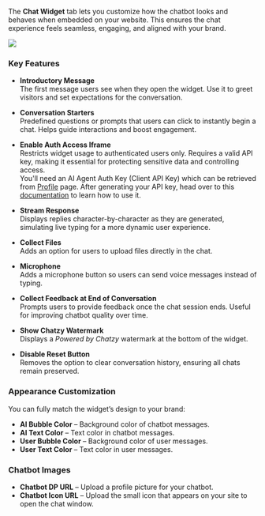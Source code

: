 

The **Chat Widget** tab lets you customize how the chatbot looks and behaves when embedded on your website. This ensures the chat experience feels seamless, engaging, and aligned with your brand.  

<Frame>
  <img src="/ai-agents/conversational-ai-agent/settings/chat-widget.gif"  />
</Frame>

### Key Features

- **Introductory Message**  
  The first message users see when they open the widget. Use it to greet visitors and set expectations for the conversation.  

- **Conversation Starters**  
  Predefined questions or prompts that users can click to instantly begin a chat. Helps guide interactions and boost engagement.  

- **Enable Auth Access Iframe**  
  Restricts widget usage to authenticated users only. Requires a valid API key, making it essential for protecting sensitive data and controlling access.  
  You'll need an AI Agent Auth Key (Client API Key) which can be retrieved from [Profile](https://app.chatzy.ai/profile) page.
  After generating your API key, head over to this [documentation](https://docs.chatzy.ai/api-reference/auhtorized-iframe-access/get-access-token) to learn how to use it.

- **Stream Response**  
  Displays replies character-by-character as they are generated, simulating live typing for a more dynamic user experience.  

- **Collect Files**  
  Adds an option for users to upload files directly in the chat.  

- **Microphone**  
  Adds a microphone button so users can send voice messages instead of typing.  

- **Collect Feedback at End of Conversation**  
  Prompts users to provide feedback once the chat session ends. Useful for improving chatbot quality over time.  

- **Show Chatzy Watermark**  
  Displays a *Powered by Chatzy* watermark at the bottom of the widget.  

- **Disable Reset Button**  
  Removes the option to clear conversation history, ensuring all chats remain preserved.  

### Appearance Customization

You can fully match the widget’s design to your brand:  
- **AI Bubble Color** – Background color of chatbot messages.  
- **AI Text Color** – Text color in chatbot messages.  
- **User Bubble Color** – Background color of user messages.  
- **User Text Color** – Text color in user messages.  

### Chatbot Images

- **Chatbot DP URL** – Upload a profile picture for your chatbot.  
- **Chatbot Icon URL** – Upload the small icon that appears on your site to open the chat window.  
